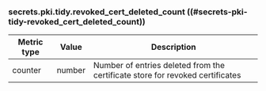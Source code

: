 ### secrets.pki.tidy.revoked_cert_deleted_count ((#secrets-pki-tidy-revoked_cert_deleted_count))

Metric type | Value   | Description
----------- | ------- | -----------
counter     | number  | Number of entries deleted from the certificate store for revoked certificates